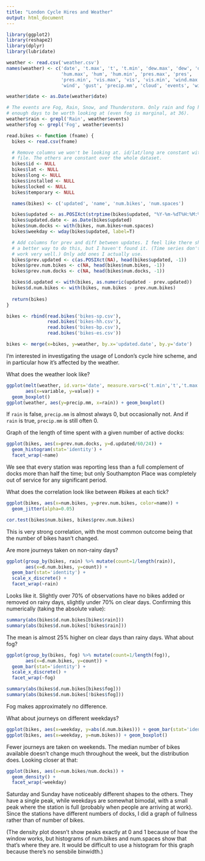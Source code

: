 ```yaml
---
title: "London Cycle Hires and Weather"
output: html_document
---
```

```r
library(ggplot2)
library(reshape2)
library(dplyr)
library(lubridate)
```

```r
weather <- read.csv('weather.csv')
names(weather) <- c('date', 't.max', 't', 't.min', 'dew.max', 'dew', 'dew.min',
                    'hum.max', 'hum', 'hum.min', 'pres.max', 'pres', 
                    'pres.min', 'vis.max', 'vis', 'vis.min', 'wind.max',
                    'wind', 'gust', 'precip.mm', 'cloud', 'events', 'wind.dir')

weather$date <- as.Date(weather$date)

# The events are Fog, Rain, Snow, and Thunderstorm. Only rain and fog have 
# enough days to be worth looking at (even fog is marginal, at 36).
weather$rain <- grepl('Rain', weather$events)
weather$fog <- grepl('Fog', weather$events)

read.bikes <- function (fname) {
  bikes <- read.csv(fname)

  # Remove columns we won't be looking at. id/lat/long are constant within each
  # file. The others are constant over the whole dataset.
  bikes$id <- NULL
  bikes$lat <- NULL
  bikes$long <- NULL
  bikes$installed <- NULL
  bikes$locked <- NULL
  bikes$temporary <- NULL

  names(bikes) <- c('updated', 'name', 'num.bikes', 'num.spaces')

  bikes$updated <- as.POSIXct(strptime(bikes$updated, "%Y-%m-%dT%H:%M:%S%z"))
  bikes$updated.date <- as.Date(bikes$updated)
  bikes$num.docks <- with(bikes, num.bikes+num.spaces)
  bikes$weekday <- wday(bikes$updated, label=T)

  # Add columns for prev and diff between updates. I feel like there should be
  # a better way to do this, but I haven't found it. (Time series don't seem to
  # work very well.) Only add ones I actually use.
  bikes$prev.updated <- c(as.POSIXct(NA), head(bikes$updated, -1))
  bikes$prev.num.bikes <- c(NA, head(bikes$num.bikes, -1))
  bikes$prev.num.docks <- c(NA, head(bikes$num.docks, -1))

  bikes$d.updated <- with(bikes, as.numeric(updated - prev.updated))
  bikes$d.num.bikes <- with(bikes, num.bikes - prev.num.bikes)
  
  return(bikes)
}

bikes <- rbind(read.bikes('bikes-sp.csv'),
               read.bikes('bikes-hh.csv'),
               read.bikes('bikes-bp.csv'),
               read.bikes('bikes-es.csv'))

bikes <- merge(x=bikes, y=weather, by.x='updated.date', by.y='date')
```

I'm interested in investigating the usage of London's cycle hire scheme, and in particular how it's affected by the weather.

What does the weather look like?
```r
ggplot(melt(weather, id.vars='date', measure.vars=c('t.min','t','t.max')),
       aes(x=variable, y=value)) + 
  geom_boxplot()
ggplot(weather, aes(y=precip.mm, x=rain)) + geom_boxplot()
```

If `rain` is false, `precip.mm` is almost always 0, but occasionally not. And if `rain` is true, `precip.mm` is still often 0.

Graph of the length of time spent with a given number of active docks:
```r
ggplot(bikes, aes(x=prev.num.docks, y=d.updated/60/24)) +
  geom_histogram(stat='identity') +
  facet_wrap(~name)
```

We see that every station was reporting less than a full complement of docks more than half the time; but only Southampton Place was completely out of service for any significant period.

What does the correlation look like between #bikes at each tick?

```r
ggplot(bikes, aes(x=num.bikes, y=prev.num.bikes, color=name)) + 
  geom_jitter(alpha=0.05)

cor.test(bikes$num.bikes, bikes$prev.num.bikes)
```

This is very strong correlation, with the most common outcome being that the number of bikes hasn't changed.

Are more journeys taken on non-rainy days?

```r
ggplot(group_by(bikes, rain) %>% mutate(count=1/length(rain)),
       aes(x=d.num.bikes, y=count)) + 
  geom_bar(stat='identity') +
  scale_x_discrete() +
  facet_wrap(~rain)
```

Looks like it. Slightly over 70% of observations have no bikes added or removed on rainy days, slightly under 70% on clear days. Confirming this numerically (taking the absolute value):

```r
summary(abs(bikes$d.num.bikes[bikes$rain]))
summary(abs(bikes$d.num.bikes[!bikes$rain]))
```

The mean is almost 25% higher on clear days than rainy days. What about fog?

```r
ggplot(group_by(bikes, fog) %>% mutate(count=1/length(fog)),
       aes(x=d.num.bikes, y=count)) + 
  geom_bar(stat='identity') +
  scale_x_discrete() +
  facet_wrap(~fog)

summary(abs(bikes$d.num.bikes[bikes$fog]))
summary(abs(bikes$d.num.bikes[!bikes$fog]))
```

Fog makes approximately no difference.

What about journeys on different weekdays?

```r
ggplot(bikes, aes(x=weekday, y=abs(d.num.bikes))) + geom_bar(stat='identity')
ggplot(bikes, aes(x=weekday, y=num.bikes)) + geom_boxplot()
```

Fewer journeys are taken on weekends. The median number of bikes available doesn't change much throughout the week, but the distribution does. Looking closer at that:

```r
ggplot(bikes, aes(x=num.bikes/num.docks)) + 
  geom_density() + 
  facet_wrap(~weekday)
```

Saturday and Sunday have noticeably different shapes to the others. They have a single peak, while weekdays are somewhat bimodal, with a small peak where the station is full (probably when people are arriving at work). Since the stations have different numbers of docks, I did a graph of fullness rather than of number of bikes.

(The density plot doesn't show peaks exactly at 0 and 1 because of how the window works, but histograms of num.bikes and num.spaces show that that's where they are. It would be difficult to use a histogram for this graph because there's no sensbile binwidth.)
